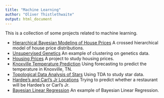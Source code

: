 ```yaml
---
title: "Machine Learning"
author: "Oliver Thistlethwaite"
output: html_document
---
```


This is a collection of some projects related to machine learning.

* [Hierarchical Bayesian Modeling of House Prices](housing.html) A crossed hierarchical model of house price distributions.
* [Unsupervised Genetics](genetics.html) An example of clustering on genetics data.
* [Housing Prices](houses.html) A project to study housing prices.
* [Knoxville Temperature Prediction](knoxvilleTemp.html) Using forecasting to predict the temperature in Knoxville, TN.
* [Topological Data Analysis of Stars](starsTDA.html) Using TDA to study star data.
* [Hardee's and Carl's Jr Locations](carls.html) Trying to predict whether a restaurant will be Hardee's or Carl's Jr.
* [Bayesian Linear Regression](BLR.html) An example of Bayesian Linear Regression.
 
